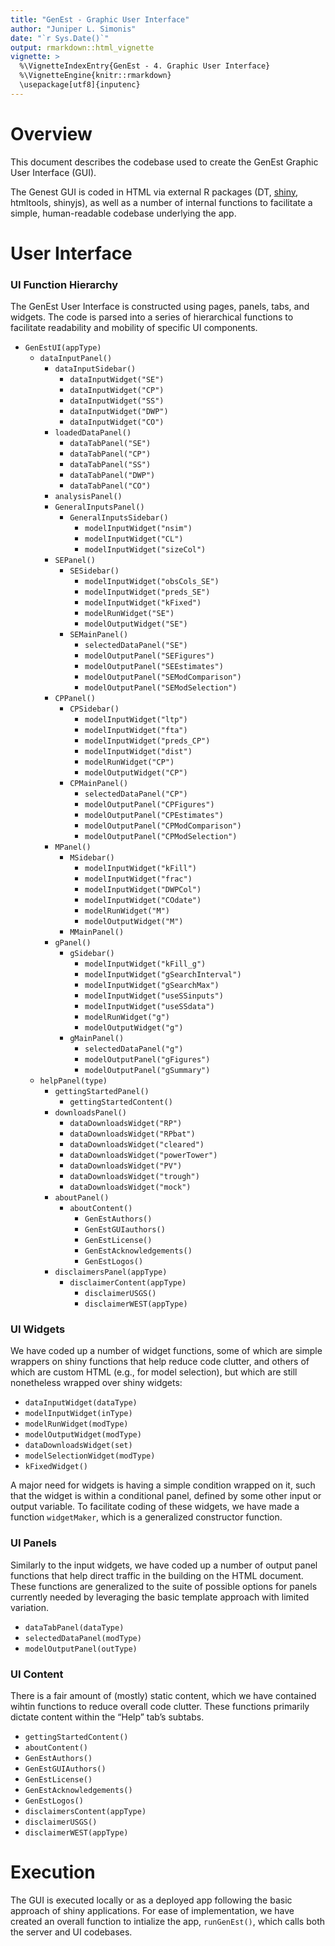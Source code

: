 ```yaml
---
title: "GenEst - Graphic User Interface"
author: "Juniper L. Simonis"
date: "`r Sys.Date()`"
output: rmarkdown::html_vignette
vignette: >
  %\VignetteIndexEntry{GenEst - 4. Graphic User Interface}
  %\VignetteEngine{knitr::rmarkdown}
  \usepackage[utf8]{inputenc}
---
```


# Overview

This document describes the codebase used to create the GenEst Graphic User 
Interface (GUI).

The Genest GUI is coded in HTML via external R packages (DT, [shiny](https://cran.r-project.org/package=shiny), htmltools,
shinyjs), as well as a number of internal functions to facilitate a simple,
human-readable codebase underlying the app.

# User Interface

### UI Function Hierarchy

The GenEst User Interface is constructed using pages, panels, tabs, and 
widgets. The code is parsed into a series of hierarchical functions to 
facilitate readability and mobility of specific UI components.

* `GenEstUI(appType)`
  * `dataInputPanel()`
    * `dataInputSidebar()`
      * `dataInputWidget("SE")`
      * `dataInputWidget("CP")`
      * `dataInputWidget("SS")`
      * `dataInputWidget("DWP")`
      * `dataInputWidget("CO")`
    * `loadedDataPanel()`
      * `dataTabPanel("SE")`
      * `dataTabPanel("CP")`
      * `dataTabPanel("SS")`
      * `dataTabPanel("DWP")`
      * `dataTabPanel("CO")`
	* `analysisPanel()`
    * `GeneralInputsPanel()`
      * `GeneralInputsSidebar()`
        * `modelInputWidget("nsim")`
        * `modelInputWidget("CL")`
        * `modelInputWidget("sizeCol")`
    * `SEPanel()`
      * `SESidebar()`
        * `modelInputWidget("obsCols_SE")`
        * `modelInputWidget("preds_SE")`
        * `modelInputWidget("kFixed")`
        * `modelRunWidget("SE")`
        * `modelOutputWidget("SE")`	   
      * `SEMainPanel()`	
        * `selectedDataPanel("SE")`
        * `modelOutputPanel("SEFigures")`
        * `modelOutputPanel("SEEstimates")`
        * `modelOutputPanel("SEModComparison")`
        * `modelOutputPanel("SEModSelection")`	  
    * `CPPanel()`
      * `CPSidebar()`
        * `modelInputWidget("ltp")`
        * `modelInputWidget("fta")`
        * `modelInputWidget("preds_CP")`
        * `modelInputWidget("dist")`
        * `modelRunWidget("CP")`
        * `modelOutputWidget("CP")`
      * `CPMainPanel()`
        * `selectedDataPanel("CP")`
        * `modelOutputPanel("CPFigures")`
        * `modelOutputPanel("CPEstimates")`
        * `modelOutputPanel("CPModComparison")`
        * `modelOutputPanel("CPModSelection")`	
	* `MPanel()`
      * `MSidebar()`
        * `modelInputWidget("kFill")`
        * `modelInputWidget("frac")`
        * `modelInputWidget("DWPCol")`
        * `modelInputWidget("COdate")`
        * `modelRunWidget("M")`
        * `modelOutputWidget("M")`
      * `MMainPanel()`	  
    * `gPanel()`
      * `gSidebar()`
        * `modelInputWidget("kFill_g")`
        * `modelInputWidget("gSearchInterval")`
        * `modelInputWidget("gSearchMax")`
        * `modelInputWidget("useSSinputs")`
        * `modelInputWidget("useSSdata")`
        * `modelRunWidget("g")`
        * `modelOutputWidget("g")`
      * `gMainPanel()`	
        * `selectedDataPanel("g")`
        * `modelOutputPanel("gFigures")`
        * `modelOutputPanel("gSummary")`	  
  * `helpPanel(type)`
    * `gettingStartedPanel()`
      * `gettingStartedContent()`
    * `downloadsPanel()`
      * `dataDownloadsWidget("RP")`
      * `dataDownloadsWidget("RPbat")`
      * `dataDownloadsWidget("cleared")`
      * `dataDownloadsWidget("powerTower")`
      * `dataDownloadsWidget("PV")`
      * `dataDownloadsWidget("trough")`
      * `dataDownloadsWidget("mock")`
    * `aboutPanel()`
      * `aboutContent()`
        * `GenEstAuthors()`
        * `GenEstGUIauthors()`
        * `GenEstLicense()`
        * `GenEstAcknowledgements()`
        * `GenEstLogos()`
    * `disclaimersPanel(appType)`
      * `disclaimerContent(appType)`
        * `disclaimerUSGS()`
        * `disclaimerWEST(appType)`		
		
### UI Widgets
 
We have coded up a number of widget functions, some of which are simple
wrappers on shiny functions that help reduce code clutter, and others of which
are custom HTML (e.g., for model selection), but which are still nonetheless
wrapped over shiny widgets: 

* `dataInputWidget(dataType)`
* `modelInputWidget(inType)`		
* `modelRunWidget(modType)`
* `modelOutputWidget(modType)`	   
* `dataDownloadsWidget(set)`
* `modelSelectionWidget(modType)`	  
* `kFixedWidget()`

A major need for widgets is having a simple condition wrapped on it, such that
the widget is within a conditional panel, defined by some other input or 
output variable. To facilitate coding of these widgets, we have made a function
`widgetMaker`, which is a generalized constructor function.

### UI Panels

Similarly to the input widgets, we have coded up a number of output panel 
functions that help direct traffic in the building on the HTML document. These
functions are generalized to the suite of possible options for panels currently 
needed by leveraging the basic template approach with limited variation.

* `dataTabPanel(dataType)`
* `selectedDataPanel(modType)`
* `modelOutputPanel(outType)`

### UI Content

There is a fair amount of (mostly) static content, which we have contained
wihtin functions to reduce overall code clutter. These functions primarily 
dictate content within the "Help" tab's subtabs.

* `gettingStartedContent()`
* `aboutContent()`
* `GenEstAuthors()`
* `GenEstGUIAuthors()`
* `GenEstLicense()`
* `GenEstAcknowledgements()`
* `GenEstLogos()`
* `disclaimersContent(appType)`
* `disclaimerUSGS()`
* `disclaimerWEST(appType)`

# Execution 

The GUI is executed locally or as a deployed app following the basic approach
of shiny applications. For ease of implementation, we have created an overall
function to intialize the app, `runGenEst()`, which calls both the server and
UI codebases. 